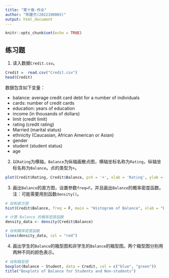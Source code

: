 ---
title: "第十章-作业"
author: "陈建杰(2022190065)"
output: html_document
---

```{r setup, include=FALSE}
knitr::opts_chunk$set(echo = TRUE)
```

## 练习题

1. 读入数据`Credit.csv`。
```{r}
Credit =  read.csv("Credit.csv")
head(Credit)
```
数据包含如下变量：

- balance: average credit card debt for a number of individuals
- cards: number of credit cards
- education: years of education
- income (in thousands of dollars)
- limit (credit limit)
- rating (credit rating)
- Married (marital status)
- ethnicity (Caucasian, African American or Asian)
- gender
- student (student status)
- age


2. 以`Rating`为横轴，`Balance`为纵轴画散点图，横轴坐标名称为`Rating`，纵轴坐标名称为`Balance`。点的类型为`+`。

```{r fig.retina=5, fig.align='center', fig.height=5, fig.width=7}
plot(Credit$Rating, Credit$Balance, pch = '+', xlab = 'Rating', ylab = 'Balance', main = 'Scatter Plot of Rating vs Balance')
```

3. 画出`Balance`的直方图，设置参数`freq=F`。并且画出`Balance`的概率密度函数。注：可能需要用到函数`density()`。

```{r fig.retina=5, fig.align='center', fig.height=5, fig.width=7}
# 绘制直方图
hist(Credit$Balance, freq = F, main = "Histogram of Balance", xlab = "Balance")

# 计算 Balance 的概率密度函数
density_data <- density(Credit$Balance)

# 绘制概率密度函数
lines(density_data, col = "red")
```


4. 画出学生的`Balance`的箱型图和非学生的`Balance`的箱型图。两个箱型图分别用两种不同的颜色表示。

```{r fig.retina=5, fig.align='center', fig.height=5, fig.width=7}

# 绘制箱型图
boxplot(Balance ~ Student, data = Credit, col = c("blue", "green"))
title("Boxplots of Balance for Students and Non-students")

```












